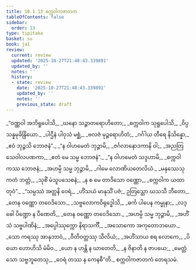 ```yaml
---
title: 10.1.13 စက္ကဝါကဇာတက
tableOfContents: false
sidebar:
  order: 13
type: tipitaka
basket: su
book: ja1
review:
  current: review
  updated: '2025-10-27T21:48:43.339891'
  updated_by: ''
  notes: ''
  history:
  - state: review
    date: '2025-10-27T21:48:43.339891'
    updated_by: ''
    notes: ''
    previous_state: draft
---
```



<ReviewStatus review={frontmatter.review} showDetails={true} />

<HypothesisAnnotation frontmatter={frontmatter} />

<DynamicBreadcrumb />

<Division number="135" book="ja1" e="ch" v="22" p="219">

<Paragraph number="2055" type="verses" book="ja1">
_“ဝဏ္ဏဝါ အဘိရူပေါသိ,_  
_ဃနော သဉ္ဇာတရောဟိတော;_  
_စက္ကဝါက သုရူပေါသိ,_  
_ဝိပ္ပသန္နမုခိန္ဒြိယော._  

</Paragraph>

</Division>
<Division number="136" book="ja1" e="ch" v="22" p="219">

<Paragraph number="2056" type="verses" book="ja1">
_ပါဌီနံ ပါဝုသံ မစ္ဆံ,_  
_ဗလဇံ မုဉ္ဇရောဟိတံ;_  
_ဂင်္ဂါယ တီရေ နိသိန္နော,_  
_ဧဝံ ဘုဉ္ဇသိ ဘောဇနံ”._  

</Paragraph>

</Division>
<Division number="137" book="ja1" e="ch" v="22" p="219">

<Paragraph number="2057" type="verses" book="ja1">
_“န ဝါဟမေတံ ဘုဉ္ဇာမိ,_  
_ဇင်္ဂလာနောဒကာနိ ဝါ;_  
_အညတြ သေဝါလပဏကာ,_  
_ဧတံ မေ သမ္မ ဘောဇနံ”._  

</Paragraph>

</Division>
<Division number="138" book="ja1" e="ch" v="22" p="220">

<Paragraph number="2058" type="verses" book="ja1">
_“န ဝါဟမေတံ သဒ္ဒဟာမိ,_  
_စက္ကဝါကဿ ဘောဇနံ;_  
_အဟမ္ပိ သမ္မ ဘုဉ္ဇာမိ,_  
_ဂါမေ လောဏိယတေလိယံ._  

</Paragraph>

</Division>
<Division number="139" book="ja1" e="ch" v="22" p="220">

<Paragraph number="2059" type="verses" book="ja1">
_မနုဿေသု ကတံ ဘတ္တံ,_  
_သုစိံ မံသူပသေစနံ;_  
_န စ မေ တာဒိသော ဝဏ္ဏော,_  
_စက္ကဝါက ယထာ တုဝံ”._  

</Paragraph>

</Division>
<Division number="140" book="ja1" e="ch" v="22" p="220">

<Paragraph number="2060" type="verses" book="ja1">
_“သမ္ပဿံ အတ္တနိ ဝေရံ,_  
_ဟိံသယံ မာနုသိံ ပဇံ;_  
ဥတြသ္တော ဃသသီ ဘီတော,_  
_တေန ဝဏ္ဏော တဝေဒိသော._  

</Paragraph>

</Division>
<Division number="141" book="ja1" e="ch" v="22" p="220">

<Paragraph number="2061" type="verses" book="ja1">
_သဗ္ဗလောကဝိရုဒ္ဓေါသိ,_  
_ဓင်္က ပါပေန ကမ္မုနာ;_  
_လဒ္ဓေါ ပိဏ္ဍော န ပီဏေတိ,_  
_တေန ဝဏ္ဏော တဝေဒိသော._  

</Paragraph>

</Division>
<Division number="142" book="ja1" e="ch" v="22" p="220">

<Paragraph number="2062" type="verses" book="ja1">
_အဟမ္ပိ သမ္မ ဘုဉ္ဇာမိ,_  
_အဟိံသံ သဗ္ဗပါဏိနံ;_  
_အပ္ပေါဿုက္ကော နိရာသင်္ကီ,_  
_အသောကော အကုတောဘယော._  

</Paragraph>

</Division>
<Division number="143" book="ja1" e="ch" v="22" p="220">

<Paragraph number="2063" type="verses" book="ja1">
_သော ကရဿု အာနုဘာဝံ,_  
_ဝီတိဝတ္တဿု သီလိယံ;_  
_အဟိံသာယ စရ လောကေ,_  
_ပိယော ဟောဟိသိ မံမိဝ._  

</Paragraph>

</Division>
<Division number="144" book="ja1" e="ch" v="22" p="220">

<Paragraph number="2064" type="verses" book="ja1">
_ယော န ဟန္တိ န ဃာတေတိ,_  
_န ဇိနာတိ န ဇာပယေ;_  
_မေတ္တံသော သဗ္ဗဘူတေသု,_  
_ဝေရံ တဿ န ကေနစီ”တိ._  


</Paragraph>
</Division>

<Paragraph number="2065" type="center" book="ja1">
စက္ကဝါကဇာတကံ တေရသမံ.
</Paragraph>